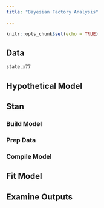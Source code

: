 ```yaml
---
title: "Bayesian Factory Analysis"

---
```


```r
knitr::opts_chunk$set(echo = TRUE)
```



## Data

```r
state.x77
```


## Hypothetical Model

## Stan

### Build Model

### Prep Data



### Compile Model

## Fit Model

## Examine Outputs

